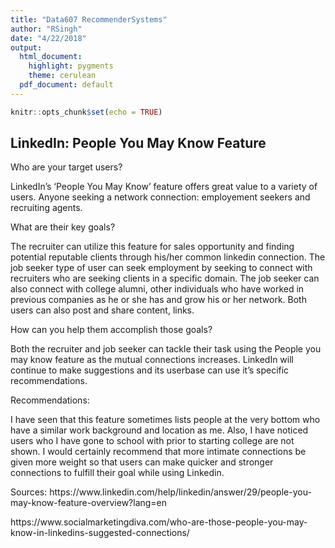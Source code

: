 ```yaml
---
title: "Data607 RecommenderSystems"
author: "RSingh"
date: "4/22/2018"
output: 
  html_document:
    highlight: pygments
    theme: cerulean
  pdf_document: default
---
```


```r
knitr::opts_chunk$set(echo = TRUE)
```


## LinkedIn: People You May Know Feature


Who are your target users?

LinkedIn's 'People You May Know' feature offers great value to a variety of users. Anyone seeking a network connection:  employement seekers and recruiting agents. 

What are their key goals?

The recruiter can utilize this feature for sales opportunity and finding potential reputable clients through his/her common linkedin connection. The job seeker type of user can seek employment by seeking to connect with recruiters who are seeking clients in a specific domain. The job seeker can also connect with college alumni, other individuals who have worked in previous companies as he or she has and grow his or her network. Both users can also post and share content, links. 


How can you help them accomplish those goals?

Both the recruiter and job seeker can tackle their task using the People you may know feature as the mutual connections increases. LinkedIn will continue to make suggestions and its userbase can use it's specific recommendations. 

Recommendations:  

I have seen that this feature sometimes lists people at the very bottom who have a similar work background and location as me. Also, I have noticed users who I have gone to school with prior to starting college are not shown. I would certainly recommend that more intimate connections be given more weight so that users can make quicker and stronger connections to fulfill their goal while using Linkedin. 

Sources: 
https://www.linkedin.com/help/linkedin/answer/29/people-you-may-know-feature-overview?lang=en

https://www.socialmarketingdiva.com/who-are-those-people-you-may-know-in-linkedins-suggested-connections/



